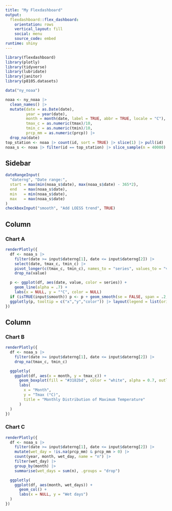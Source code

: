 ```yaml
---
title: "My Flexdashboard"
output: 
  flexdashboard::flex_dashboard:
    orientation: rows
    vertical_layout: fill
    social: menu
    source_code: embed
runtime: shiny
---
```


```r
library(flexdashboard)
library(plotly)
library(tidyverse)
library(lubridate)
library(janitor)
library(p8105.datasets)
```

```r
data("ny_noaa")

noaa <- ny_noaa |>
  clean_names() |>
  mutate(date = as.Date(date),
         year = year(date),
         month = month(date, label = TRUE, abbr = TRUE, locale = "C"),
         tmax_c = as.numeric(tmax)/10,
         tmin_c = as.numeric(tmin)/10,
         prcp_mm = as.numeric(prcp)) |>
  drop_na(date)
top_station <- noaa |> count(id, sort = TRUE) |> slice(1) |> pull(id)
noaa_s <- noaa |> filter(id == top_station) |> slice_sample(n = 40000)
```
Sidebar {.sidebar}
-----------------------------------------------------------------------

```r
dateRangeInput(
  "daterng", "Date range:",
  start = max(min(noaa_s$date), max(noaa_s$date) - 365*2),
  end   = max(noaa_s$date),
  min   = min(noaa_s$date),
  max   = max(noaa_s$date)
)
checkboxInput("smooth", "Add LOESS trend", TRUE)
```
Column {data-width=650}
-----------------------------------------------------------------------

### Chart A

```r
renderPlotly({
  df <- noaa_s |>
    filter(date >= input$daterng[1], date <= input$daterng[2]) |>
    select(date, tmax_c, tmin_c) |>
    pivot_longer(c(tmax_c, tmin_c), names_to = "series", values_to = "value") |>
    drop_na(value)

  p <- ggplot(df, aes(date, value, color = series)) +
    geom_line(alpha = .7) +
    labs(x = NULL, y = "°C", color = NULL)
  if (isTRUE(input$smooth)) p <- p + geom_smooth(se = FALSE, span = .2, method = "loess")
  ggplotly(p, tooltip = c("x","y","color")) |> layout(legend = list(orientation = "h"))
})

```

Column {data-width=350}
-----------------------------------------------------------------------

### Chart B

```r
renderPlotly({
  df <- noaa_s |>
    filter(date >= input$daterng[1], date <= input$daterng[2]) |>
    drop_na(tmax_c, tmin_c)

  ggplotly(
    ggplot(df, aes(x = month, y = tmax_c)) +
      geom_boxplot(fill = "#3182bd", color = "white", alpha = 0.7, outlier.alpha = 0.3) +
      labs(
        x = "Month",
        y = "Tmax (°C)",
        title = "Monthly Distribution of Maximum Temperature"
      )
  )
})

```

### Chart C

```r
renderPlotly({
  df <- noaa_s |>
    filter(date >= input$daterng[1], date <= input$daterng[2]) |>
    mutate(wet_day = !is.na(prcp_mm) & prcp_mm > 0) |>
    count(year, month, wet_day, name = "n") |>
    filter(wet_day) |>
    group_by(month) |>
    summarise(wet_days = sum(n), .groups = "drop")

  ggplotly(
    ggplot(df, aes(month, wet_days)) +
      geom_col() +
      labs(x = NULL, y = "Wet days")
  )
})
```

